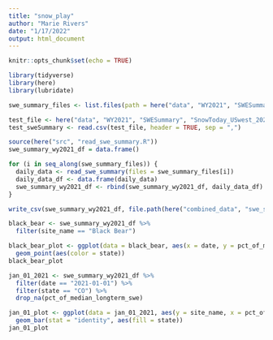 ```yaml
---
title: "snow_play"
author: "Marie Rivers"
date: "1/17/2022"
output: html_document
---
```


```r
knitr::opts_chunk$set(echo = TRUE)
```

```r
library(tidyverse)
library(here)
library(lubridate)
```

```r
swe_summary_files <- list.files(path = here("data", "WY2021", "SWESummary"), pattern = ".txt")
```

```r
test_file <- here("data", "WY2021", "SWESummary", "SnowToday_USwest_20201001_SWEsummary.txt")
test_sweSummary <- read.csv(test_file, header = TRUE, sep = ",")
```

```r
source(here("src", "read_swe_summary.R"))
swe_summary_wy2021_df = data.frame()

for (i in seq_along(swe_summary_files)) {
  daily_data <- read_swe_summary(files = swe_summary_files[i])
  daily_data_df <- data.frame(daily_data)
  swe_summary_wy2021_df <- rbind(swe_summary_wy2021_df, daily_data_df)
}
```

```r
write_csv(swe_summary_wy2021_df, file.path(here("combined_data", "swe_summary_wy2021.csv")))
```

```r
black_bear <- swe_summary_wy2021_df %>% 
  filter(site_name == "Black Bear")
```


```r
black_bear_plot <- ggplot(data = black_bear, aes(x = date, y = pct_of_median_longterm_swe)) +
  geom_point(aes(color = state))
black_bear_plot
```
```r
jan_01_2021 <- swe_summary_wy2021_df %>% 
  filter(date == "2021-01-01") %>% 
  filter(state == "CO") %>% 
  drop_na(pct_of_median_longterm_swe)
```

```r
jan_01_plot <- ggplot(data = jan_01_2021, aes(y = site_name, x = pct_of_median_longterm_swe)) +
  geom_bar(stat = "identity", aes(fill = state))
jan_01_plot
```


